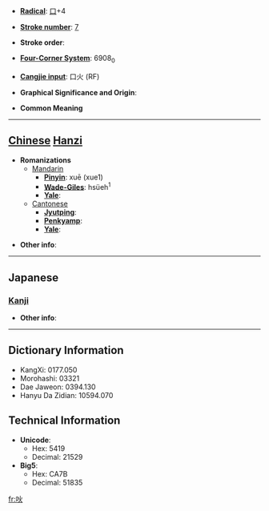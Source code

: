 * '''[[Wiktionary:Chinese radical index| Radical]]''': [[Wiktionary:Chinese radical index 口|口]]+4

* '''[[Wiktionary:Chinese total strokes index|Stroke number]]''': [[Wiktionary:Chinese total strokes index 7|7]]

* '''Stroke order''': 

* '''[[Wiktionary:Chinese four corner index|Four-Corner System]]''': 6908<sub>0</sub>

* '''[[Wiktionary:Chinese Cangjie index|Cangjie input]]''': 口火 (RF)

* '''Graphical Significance and Origin''': 

* '''Common Meaning'''

----

== [[Chinese]] [[Hanzi]] ==

* '''Romanizations'''
** [[Mandarin]]
*** '''[[Pinyin]]''': xuē (xue1)
*** '''[[Wade-Giles]]''': hsüeh<sup>1</sup>
*** '''[[Yale]]''': 
**[[Cantonese]]
***'''[[Jyutping]]''':
***'''[[Penkyamp]]''': 
***'''[[Yale]]''': 

* '''Other info''': 

----

==Japanese==
===[[Kanji]]===
{{kanji|on readings=[[くう]] (kū)
|kun readings=
}}

* '''Other info''':  

----

== Dictionary Information ==

* KangXi: 0177.050
* Morohashi: 03321
* Dae Jaweon: 0394.130
* Hanyu Da Zidian: 10594.070

== Technical Information ==

* '''Unicode''':
** Hex: 5419
** Decimal: 21529
* '''Big5''':
** Hex: CA7B
** Decimal: 51835

[[fr:吙]]